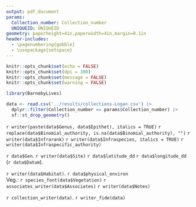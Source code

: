 ```yaml
---
output: pdf_document
params:
  Collection_number: Collection_number
  UNIQUEID: UNIQUEID
geometry: paperheight=4in,paperwidth=4in,margin=0.1in
header-includes:
  - \pagenumbering{gobble}
  - \usepackage{setspace}
---
```


```r
knitr::opts_chunk$set(echo = FALSE)
knitr::opts_chunk$set(dpi = 300) 
knitr::opts_chunk$set(message = FALSE)
knitr::opts_chunk$set(warning = FALSE)
```

```r
library(BarnebyLives)
```

```r
data <- read.csv('../results/collections-Logan.csv') |>
  dplyr::filter(Collection_number == params$Collection_number) |>  
  sf::st_drop_geometry()
```

\begin{center}
\textbf{\LARGE Seeds of Success}
\end{center}
\begin{flushright}
\uppercase{`r data$Family`}
\end{flushright}
\begingroup
\large
`r writer(paste(data$Genus, data$Epithet), italics = TRUE)` `r replace(data$Binomial_authority, is.na(data$Binomial_authority), "")` `r writer(data$Infrarank)` `r writer(data$Infraspecies, italics = TRUE)` `r writer(data$Infraspecific_authority)`  
\normalsize
\endgroup

\vspace*{\fill}
\begingroup
`r data$Gen`. `r writer(data$Site)` `r data$latitude_dd` `r data$longitude_dd` (`r data$Datum`).

`r writer(data$Habitat)`. `r data$physical_environ`  
Veg.: `r species_font(data$Vegetation)` `r associates_writer(data$Associates)`
`r writer(data$Notes)`  
\endgroup
\begingroup
\begin{spacing}{0.1}
{\scriptsize `r data$Directions_BL`}
\end{spacing}
\endgroup
 
\vspace*{\fill}
\begingroup
`r collection_writer(data)`. `r writer_fide(data)`
\endgroup

\begin{center}
{\footnotesize Collected under the auspices of the Bureau of Land Management}
\end{center}